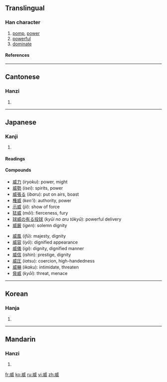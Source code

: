==Translingual==
===Han character===
{{Han char|rn=38|rad=女|as=06|sn=9|four=5320<sub>0</sub>|canj=戈竹一女 (IHMV)}}
# [[pomp]], [[power]]
# [[powerful]]
# [[dominate]]
====References====
{{Han ref|kx=0261.240|dkj=06259|dj=0527.270|hdz=21404.010|uh=5A01|ud=23041|bh=ABC2|bd=43970}}
----
==Cantonese==
===Hanzi===
{{yue-hanzi|jyut=|y=wai1}}
# {{defn|Cantonese}}
----
==Japanese==
===Kanji===
{{ja-kanji|grade=c|rs=女06}}
# {{defn|Japanese}} 
====Readings====
{{ja-readings|on=[[い]] (''i'')|kun=[[おどす]] ([[威す]], ''odosu''), [[おどし]] ([[威し]], ''odoshi''), [[おどかす]] ([[威かす]], ''odokasu'')|nanori=[[いさ]] (''isa''), [[たけ]] (''take''), [[たけし]] (''takeshi'')}}
====Compounds====
{{top2}}
* [[威力]] (''iryoku''): power, might
* [[威勢]] (''isei''): spirits, power
* [[威張る]] (''ibaru''): put on airs, boast
* [[権威]] (''ken'i''): authority, power
* [[示威]] (''jii''): show of force
* [[猛威]] (''mōi''): fierceness, fury
* [[球威の有る投球]] (''kyūi no aru tōkyū''): powerful delivery
* [[威厳]] (''igen''): solemn dignity
{{mid2}}
* [[威風]] (''ifū''): majesty, dignity
* [[威容]] (''iyō''): dignified appearance
* [[威儀]] (''igi''): dignity, dignified manner
* [[威信]] (''ishin''): prestige, dignity
* [[威圧]] (''iatsu''): coercion, high-handedness
* [[威嚇]] (''ikaku''): intimidate, threaten
* [[脅威]] (''kyōi''): threat, menace
{{bottom}}
----

==Korean==
===Hanja===
{{ko-hanja|hangeul=위|rv=wi|mr=wi}}
# {{defn|Korean}}
----
==Mandarin==
===Hanzi===
{{cmn-hanzi|pin=[[wēi]] ([[wei1]])|wg=wei<sup>1</sup>}}
# {{defn|Mandarin}}

[[fr:威]]
[[ko:威]]
[[ru:威]]
[[vi:威]]
[[zh:威]]